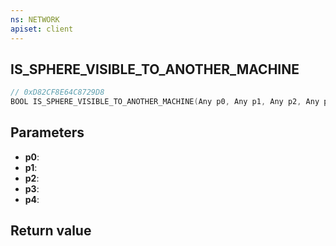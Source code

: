 ```yaml
---
ns: NETWORK
apiset: client
---
```

## IS_SPHERE_VISIBLE_TO_ANOTHER_MACHINE

```c
// 0xD82CF8E64C8729D8
BOOL IS_SPHERE_VISIBLE_TO_ANOTHER_MACHINE(Any p0, Any p1, Any p2, Any p3, Any p4);
```


## Parameters
* **p0**:
* **p1**:
* **p2**:
* **p3**:
* **p4**:

## Return value